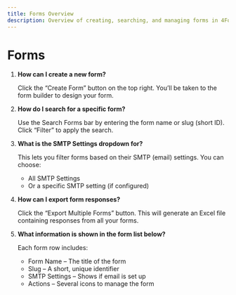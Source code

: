 ```yaml
---
title: Forms Overview
description: Overview of creating, searching, and managing forms in 4Form.
---
```


# Forms

1. **How can I create a new form?**

   Click the “Create Form” button on the top right. You’ll be taken to the form builder to design your form.

2. **How do I search for a specific form?**

   Use the Search Forms bar by entering the form name or slug (short ID). Click “Filter” to apply the search.

3. **What is the SMTP Settings dropdown for?**

   This lets you filter forms based on their SMTP (email) settings. You can choose:
   - All SMTP Settings
   - Or a specific SMTP setting (if configured)

4. **How can I export form responses?**

   Click the “Export Multiple Forms” button. This will generate an Excel file containing responses from all your forms.

5. **What information is shown in the form list below?**

   Each form row includes:
   - Form Name – The title of the form
   - Slug – A short, unique identifier
   - SMTP Settings – Shows if email is set up
   - Actions – Several icons to manage the form 